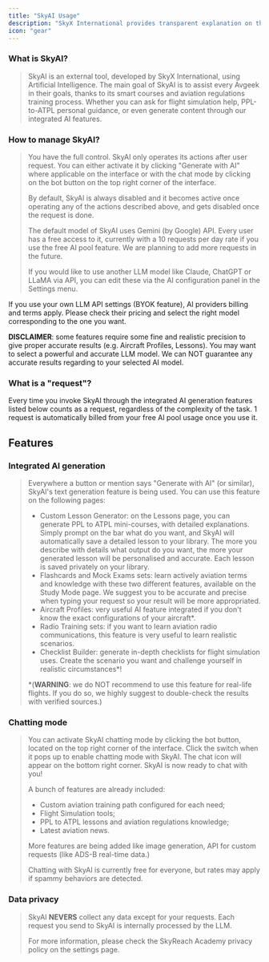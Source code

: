 ```yaml
---
title: "SkyAI Usage"
description: "SkyX International provides transparent explanation on the integrated AI features."
icon: "gear"
---
```


### What is SkyAI?

> SkyAI is an external tool, developed by SkyX International, using Artificial Intelligence. The main goal of SkyAI is to assist every Avgeek in their goals, thanks to its smart courses and aviation regulations training process. Whether you can ask for flight simulation help, PPL-to-ATPL personal guidance, or even generate content through our integrated AI features.

### How to manage SkyAI?

> You have the full control. SkyAI only operates its actions after user request. You can either activate it by clicking "Generate with AI" where applicable on the interface or with the chat mode by clicking on the bot button on the top right corner of the interface.
>
> By default, SkyAI is always disabled and it becomes active once operating any of the actions described above, and gets disabled once the request is done.
>
> The default model of SkyAI uses Gemini (by Google) API. Every user has a free access to it, currently with a 10 requests per day rate if you use the free AI pool feature. We are planning to add more requests in the future.
>
> If you would like to use another LLM model like Claude, ChatGPT or LLaMA via API, you can edit these via the AI configuration panel in the Settings menu.

<Warning>
  If you use your own LLM API settings (BYOK feature), AI providers billing and terms apply. Please check their pricing and select the right model corresponding to the one you want.

  **DISCLAIMER**: some features require some fine and realistic precision to give proper accurate results (e.g. Aircraft Profiles, Lessons). You may want to select a powerful and accurate LLM model. We can NOT guarantee any accurate results regarding to your selected AI model.
</Warning>

### What is a "request"? 

Every time you invoke SkyAI through the integrated AI generation features listed below counts as a request, regardless of the complexity of the task. 1 request is automatically billed from your free AI pool usage once you use it. 

## Features

### Integrated AI generation

> Everywhere a button or mention says "Generate with AI" (or similar), SkyAI's text generation feature is being used. You can use this feature on the following pages:
>
> - Custom Lesson Generator: on the Lessons page, you can generate PPL to ATPL mini-courses, with detailed explanations. Simply prompt on the bar what do you want, and SkyAI will automatically save a detailed lesson to your library. The more you describe with details what output do you want, the more your generated lesson will be personalised and accurate. Each lesson is saved privately on your library.
> - Flashcards and Mock Exams sets: learn actively aviation terms and knowledge with these two different features, available on the Study Mode page. We suggest you to be accurate and precise when typing your request so your result will be more appropriated.
> - Aircraft Profiles: very useful AI feature integrated if you don't know the exact configurations of your aircraft\*.
> - Radio Training sets: if you want to learn aviation radio communications, this feature is very useful to learn realistic scenarios.
> - Checklist Builder: generate in-depth checklists for flight simulation uses. Create the scenario you want and challenge yourself in realistic circumstances\*\!
>
> \*(**WARNING**: we do NOT recommend to use this feature for real-life flights. If you do so, we highly suggest to double-check the results with verified sources.)

### Chatting mode

> You can activate SkyAI chatting mode by clicking the bot button, located on the top right corner of the interface. Click the switch when it pops up to enable chatting mode with SkyAI. The chat icon will appear on the bottom right corner. SkyAI is now ready to chat with you\!
>
> A bunch of features are already included:
>
> - Custom aviation training path configured for each need;
> - Flight Simulation tools;
> - PPL to ATPL lessons and aviation regulations knowledge;
> - Latest aviation news.
>
> More features are being added like image generation, API for custom requests (like ADS-B real-time data.)
>
> Chatting with SkyAI is currently free for everyone, but rates may apply if spammy behaviors are detected.

### Data privacy

> SkyAI **NEVERS** collect any data except for your requests. Each request you send to SkyAI is internally processed by the LLM.
>
> For more information, please check the SkyReach Academy privacy policy on the settings page.